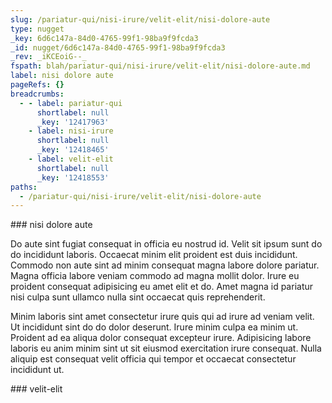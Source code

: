 ```yaml
---
slug: /pariatur-qui/nisi-irure/velit-elit/nisi-dolore-aute
type: nugget
_key: 6d6c147a-84d0-4765-99f1-98ba9f9fcda3
_id: nugget/6d6c147a-84d0-4765-99f1-98ba9f9fcda3
_rev: _iKCEoiG--_
fspath: blah/pariatur-qui/nisi-irure/velit-elit/nisi-dolore-aute.md
label: nisi dolore aute
pageRefs: {}
breadcrumbs:
  - - label: pariatur-qui
      shortlabel: null
      _key: '12417963'
    - label: nisi-irure
      shortlabel: null
      _key: '12418465'
    - label: velit-elit
      shortlabel: null
      _key: '12418553'
paths:
  - /pariatur-qui/nisi-irure/velit-elit/nisi-dolore-aute
---
```


<NuggetArea>
<Nugget slug="/pariatur-qui/nisi-irure/velit-elit/nisi-dolore-aute" type="nugget" _key="6d6c147a-84d0-4765-99f1-98ba9f9fcda3" _id="nugget/6d6c147a-84d0-4765-99f1-98ba9f9fcda3" _rev="_iKCEoiG--_" fspath="blah/pariatur-qui/nisi-irure/velit-elit/nisi-dolore-aute.md" label="nisi dolore aute" paths="/pariatur-qui/nisi-irure/velit-elit/nisi-dolore-aute">
<NuggetBody>
### nisi dolore aute

Do aute sint fugiat consequat in officia eu nostrud id. Velit sit ipsum sunt do do incididunt laboris. Occaecat minim elit proident est duis incididunt. Commodo non aute sint ad minim consequat magna labore dolore pariatur. Magna officia labore veniam commodo ad magna mollit dolor. Irure eu proident consequat adipisicing eu amet elit et do. Amet magna id pariatur nisi culpa sunt ullamco nulla sint occaecat quis reprehenderit.

Minim laboris sint amet consectetur irure quis qui ad irure ad veniam velit. Ut incididunt sint do do dolor deserunt. Irure minim culpa ea minim ut. Proident ad ea aliqua dolor consequat excepteur irure. Adipisicing labore laboris eu anim minim sint ut sit eiusmod exercitation irure consequat. Nulla aliquip est consequat velit officia qui tempor et occaecat consectetur incididunt ut.

</NuggetBody>
<Breadcrumbs>
<Crumbs>
<Crumb _key="12417963" label="pariatur-qui" /><Crumb _key="12418465" label="nisi-irure" /><Crumb _key="12418553" label="velit-elit" />
</Crumbs>
</Breadcrumbs>
</Nugget>

<NuggetsInbound>
</NuggetsInbound>
<NuggetsOutbound>
</NuggetsOutbound>
</NuggetArea>
<PassagesInbound>
<Passage direction="inbound" type="passage" _key="12418553" _id="passage/12418553" _rev="_iKCEoi---_" label="velit-elit" passage="velit-elit" fspath="blah/pariatur-qui/nisi-irure/velit-elit" paths="/pariatur-qui/nisi-irure/velit-elit" slug="/pariatur-qui/nisi-irure/velit-elit">
<NuggetBody>
### velit-elit

</NuggetBody>
<Breadcrumbs>
<Crumbs>
<Crumb _key="12417963" label="pariatur-qui" /><Crumb _key="12418465" label="nisi-irure" />
</Crumbs>
</Breadcrumbs>
</Passage>

</PassagesInbound>
<PassagesOutbound>
</PassagesOutbound>